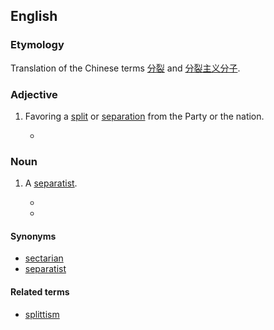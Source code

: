 ==English==
===Etymology===

Translation of the Chinese terms [[分裂]] and  [[分裂主义分子]].

===Adjective===
{{en-adj|-}}

# {{context|pejorative|Marxism|China|lang=en}} Favoring a [[split]] or [[separation]] from the Party or the nation.
#*{{quote-book|1978|John King Fairbank|The Cambridge History of China|page=362|url=http://books.google.com/books?ei=Uu4eR_-XFZT6pwLZxOQV|isbn=0521243378|
passage=The Politburo had already met on 1 April to agree that the Nanking incident had been '''splittist''' and supportive of Teng Hsiao-p'ing.}}

===Noun===
{{en-noun}}

#{{context|China|Korea|pejorative|lang=en}} A [[separatist]].
#*{{quote-book|1974|[[w:Kim Il Sung|Kim Il Sung]]|Answers to the Questions Raised by Secretary-general of Peru-Korea Institute of Culture and Friendship|url=http://books.google.com/books?id=G4keAAAAMAAJ|page=7|
passage=Our Party and the Government of the Republic have till now done all they can to check and frustrate the colonial enslavement policy of US imperialism towards Korea and the nation-splitting manoeuvres of the domestic and foreign '''splittists''' and achieve the independent, peaceful reunification of the country. }}
#*{{quote-book|2001|John Derbyshire|Fire From the Sun|page=21|url=http://books.google.com/books?id=qfEVt4AzO74C|isbn=0738847216|
passage="Trouble.  I'll tell you frankly, little Han, we have a lot of '''splittists''' here. You know what I mean by a '''splittist'''?"  ¶ "Of course. People who want to split the Motherland."}}

====Synonyms====
*[[sectarian]]
*[[separatist]]

====Related terms====
*[[splittism]]